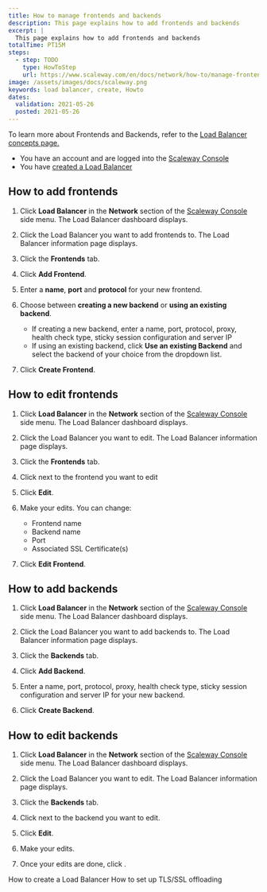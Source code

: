 ```yaml
---
title: How to manage frontends and backends
description: This page explains how to add frontends and backends
excerpt: |
  This page explains how to add frontends and backends
totalTime: PT15M
steps:
  - step: TODO
    type: HowToStep
    url: https://www.scaleway.com/en/docs/network/how-to/manage-frontends-and-backends/
image: /assets/images/docs/scaleway.png
keywords: load balancer, create, Howto
dates:
  validation: 2021-05-26
  posted: 2021-05-26
---
```


To learn more about Frontends and Backends, refer to the [Load Balancer concepts page.](/network/load-balancer/concepts)

<Message type="requirement">

- You have an account and are logged into the [Scaleway Console](https://console.scaleway.com) 
- You have [created a Load Balancer](/network/load-balancer/how-to/create-load-balancer)

</Message>

## How to add frontends

1. Click **Load Balancer** in the **Network** section of the [Scaleway Console](https://console.scaleway.com) side menu. The Load Balancer dashboard displays. 

2. Click the Load Balancer you want to add frontends to. The Load Balancer information page displays. 

3. Click the **Frontends** tab.

4. Click **Add Frontend**.
  <Lightbox src="assets/scaleway-add-frontends.png" />

5. Enter a **name**, **port** and **protocol** for your new frontend. 

6. Choose between **creating a new backend** or **using an existing backend**.
    - If creating a new backend, enter a name, port, protocol, proxy, health check type, sticky session configuration and server IP
    - If using an existing backend,  click **Use an existing Backend** and select the backend of your choice from the dropdown list.

7. Click **Create Frontend**.

## How to edit frontends

1. Click **Load Balancer** in the **Network** section of the [Scaleway Console](https://console.scaleway.com) side menu. The Load Balancer dashboard displays. 

2. Click the Load Balancer you want to edit. The Load Balancer information page displays. 

3. Click the **Frontends** tab.

4. Click <Icon name="more" /> next to the frontend you want to edit

5. Click **Edit**.

6. Make your edits. You can change:
    - Frontend name
    - Backend name
    - Port
    - Associated SSL Certificate(s)

4. Click **Edit Frontend**.

## How to add backends

1. Click **Load Balancer** in the **Network** section of the [Scaleway Console](https://console.scaleway.com) side menu. The Load Balancer dashboard displays. 

2. Click the Load Balancer you want to add backends to. The Load Balancer information page displays. 

3. Click the **Backends** tab.

4. Click **Add Backend**.
  <Lightbox src="assets/scaleway-add-backends.png" />

5. Enter a name, port, protocol, proxy, health check type, sticky session configuration and server IP for your new backend. 

6. Click **Create Backend**.

## How to edit backends

1. Click **Load Balancer** in the **Network** section of the [Scaleway Console](https://console.scaleway.com) side menu. The Load Balancer dashboard displays. 

2. Click the Load Balancer you want to edit. The Load Balancer information page displays. 

3. Click the **Backends** tab.

4. Click <Icon name="more" /> next to the backend you want to edit.

5. Click **Edit**.

6. Make your edits. 
  <Lightbox src="assets/scaleway-edit-backends.png" />

7. Once your edits are done, click <Icon name="validate" />.

<Navigation title="See Also">
  <PreviousButton to="/network/load-balancer/how-to/create-load-balancer/">How to create a Load Balancer</PreviousButton>
  <NextButton to="/network/load-balancer/how-to/setup-ssl-offloading/">How to set up TLS/SSL offloading</NextButton>
</Navigation>